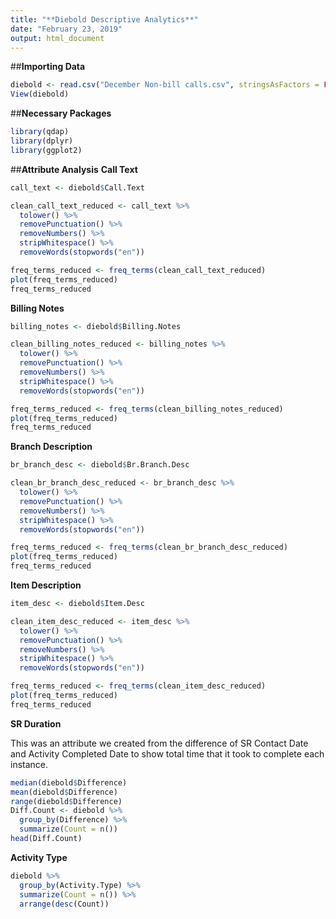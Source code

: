 ---
title: "**Diebold Descriptive Analytics**"
date: "February 23, 2019"
output: html_document
---

##**Importing Data**
```{r}
diebold <- read.csv("December Non-bill calls.csv", stringsAsFactors = FALSE)
View(diebold)
```

##**Necessary Packages**
```{r message=FALSE, warning=FALSE}
library(qdap)
library(dplyr)
library(ggplot2)
```

##**Attribute Analysis**
**Call Text**
```{r}
call_text <- diebold$Call.Text

clean_call_text_reduced <- call_text %>%
  tolower() %>%
  removePunctuation() %>%
  removeNumbers() %>%
  stripWhitespace() %>%
  removeWords(stopwords("en"))

freq_terms_reduced <- freq_terms(clean_call_text_reduced)
plot(freq_terms_reduced)
freq_terms_reduced
```

**Billing Notes**
```{r}
billing_notes <- diebold$Billing.Notes

clean_billing_notes_reduced <- billing_notes %>%
  tolower() %>%
  removePunctuation() %>%
  removeNumbers() %>%
  stripWhitespace() %>%
  removeWords(stopwords("en"))

freq_terms_reduced <- freq_terms(clean_billing_notes_reduced)
plot(freq_terms_reduced)
freq_terms_reduced
```

**Branch Description**
```{r}
br_branch_desc <- diebold$Br.Branch.Desc

clean_br_branch_desc_reduced <- br_branch_desc %>%
  tolower() %>%
  removePunctuation() %>%
  removeNumbers() %>%
  stripWhitespace() %>%
  removeWords(stopwords("en"))

freq_terms_reduced <- freq_terms(clean_br_branch_desc_reduced)
plot(freq_terms_reduced)
freq_terms_reduced
```

**Item Description**
```{r}
item_desc <- diebold$Item.Desc

clean_item_desc_reduced <- item_desc %>%
  tolower() %>%
  removePunctuation() %>%
  removeNumbers() %>%
  stripWhitespace() %>%
  removeWords(stopwords("en"))

freq_terms_reduced <- freq_terms(clean_item_desc_reduced)
plot(freq_terms_reduced)
freq_terms_reduced
```

**SR Duration**

This was an attribute we created from the difference of SR Contact Date and Activity Completed Date to show total time that it took to complete each instance. 
```{r}
median(diebold$Difference)
mean(diebold$Difference) 
range(diebold$Difference)
Diff.Count <- diebold %>%
  group_by(Difference) %>%
  summarize(Count = n())
head(Diff.Count)
```

**Activity Type**
```{r}
diebold %>%
  group_by(Activity.Type) %>%
  summarize(Count = n()) %>%
  arrange(desc(Count))
```

